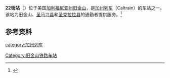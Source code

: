 '''22街站'''（{{lang-en|22nd Street Station}}）位于美国[[加利福尼亚州|加利福尼亚州]][[旧金山|旧金山]]，是[[加州列车|加州列车]]（Caltrain）的车站之一。该站为旧金山、[[圣马刁县|圣马刁县]]和[[圣克拉拉县|圣克拉拉县]]的通勤者提供服务。<ref>{{cite web |url=http://www.caltrain.com/stations/22ndstreetstation.html |title=22nd Street Station |accessdate=June 10, 2014 |archive-date=2021-01-12 |archive-url=https://web.archive.org/web/20210112155620/http://www.caltrain.com/stations/22ndstreetstation.html |dead-url=no }}</ref>

==参考资料==
{{start rail box}}
{{s-inop|[[旧金山站|旧金山站]]}}
{{s-line|[[加州列车|加州列车]]}}
{{s-inop|[[海湾站_(旧金山)|海湾站]]}}
{{end box}}

{{reflist}}
{{caltrain}}
[[category:加州列车|category:加州列车]]

[[Category:旧金山铁路车站|Category:旧金山铁路车站]]